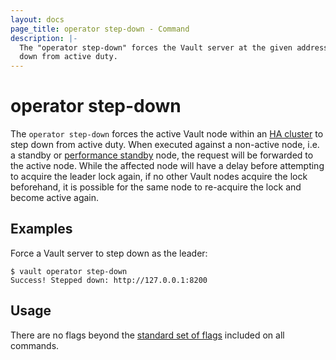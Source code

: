```yaml
---
layout: docs
page_title: operator step-down - Command
description: |-
  The "operator step-down" forces the Vault server at the given address to step
  down from active duty.
---
```


# operator step-down

The `operator step-down` forces the active Vault node within an [HA cluster](/vault/docs/concepts/ha)
to step down from active duty. When executed against a non-active node, i.e. a 
standby or [performance standby](/vault/docs/enterprise/performance-standby) node, 
the request will be forwarded to the active node.  While the 
affected node will have a delay before attempting to acquire 
the leader lock again, if no other Vault nodes acquire the
lock beforehand, it is possible for the same node to re-acquire
the lock and become active again.

## Examples

Force a Vault server to step down as the leader:

```shell-session
$ vault operator step-down
Success! Stepped down: http://127.0.0.1:8200
```

## Usage

There are no flags beyond the [standard set of flags](/vault/docs/commands)
included on all commands.
